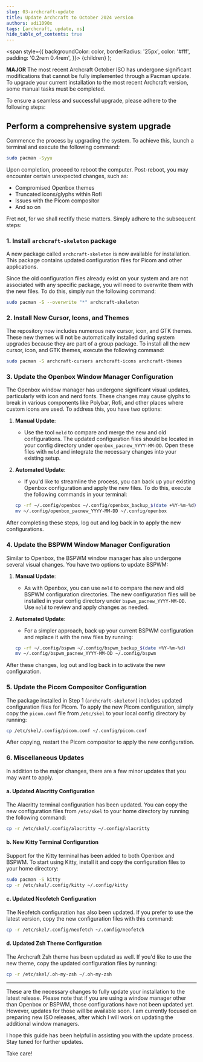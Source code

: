 ```yaml
---
slug: 03-archcraft-update
title: Update Archcraft to October 2024 version
authors: adi1090x
tags: [archcraft, update, os]
hide_table_of_contents: true
---
```


<!-- Badges -->
  <span
    style={{
      backgroundColor: color,
      borderRadius: '25px',
      color: '#fff',
      padding: '0.2rem 0.4rem',
    }}>
    {children}
  </span>
);

<Highlight color="#e06b74"><b>MAJOR</b></Highlight> The most recent Archcraft October ISO has undergone significant modifications that cannot be fully implemented through a Pacman update. To upgrade your current installation to the most recent Archcraft version, some manual tasks must be completed.

<!--truncate-->

To ensure a seamless and successful upgrade, please adhere to the following steps:

## Perform a comprehensive system upgrade

Commence the process by upgrading the system. To achieve this, launch a terminal and execute the following command:

```bash
sudo pacman -Syyu
```
Upon completion, proceed to reboot the computer. Post-reboot, you may encounter certain unexpected changes, such as:

- Compromised Openbox themes
- Truncated icons/glyphs within Rofi
- Issues with the Picom compositor
- And so on

Fret not, for we shall rectify these matters. Simply adhere to the subsequent steps:

### 1. Install `archcraft-skeleton` package
A new package called `archcraft-skeleton` is now available for installation. This package contains updated configuration files for Picom and other applications.

Since the old configuration files already exist on your system and are not associated with any specific package, you will need to overwrite them with the new files. To do this, simply run the following command:
```bash
sudo pacman -S --overwrite "*" archcraft-skeleton
```

### 2. Install New Cursor, Icons, and Themes
The repository now includes numerous new cursor, icon, and GTK themes. These new themes will not be automatically installed during system upgrades because they are part of a group package. To install all the new cursor, icon, and GTK themes, execute the following command:
```bash
sudo pacman -S archcraft-cursors archcraft-icons archcraft-themes
```

### 3. Update the Openbox Window Manager Configuration

The Openbox window manager has undergone significant visual updates, particularly with icon and nerd fonts. These changes may cause glyphs to break in various components like Polybar, Rofi, and other places where custom icons are used. To address this, you have two options:

1. **Manual Update**:
   - Use the tool `meld` to compare and merge the new and old configurations. The updated configuration files should be located in your config directory under `openbox_pacnew_YYYY-MM-DD`. Open these files with `meld` and integrate the necessary changes into your existing setup.

2. **Automated Update**:
   - If you'd like to streamline the process, you can back up your existing Openbox configuration and apply the new files. To do this, execute the following commands in your terminal:

   ```bash
   cp -rf ~/.config/openbox ~/.config/openbox_backup_$(date +%Y-%m-%d)
   mv ~/.config/openbox_pacnew_YYYY-MM-DD ~/.config/openbox
   ```

After completing these steps, log out and log back in to apply the new configurations.

### 4. Update the BSPWM Window Manager Configuration

Similar to Openbox, the BSPWM window manager has also undergone several visual changes. You have two options to update BSPWM:

1. **Manual Update**:
   - As with Openbox, you can use `meld` to compare the new and old BSPWM configuration directories. The new configuration files will be installed in your config directory under `bspwm_pacnew_YYYY-MM-DD`. Use `meld` to review and apply changes as needed.

2. **Automated Update**:
   - For a simpler approach, back up your current BSPWM configuration and replace it with the new files by running:

   ```bash
   cp -rf ~/.config/bspwm ~/.config/bspwm_backup_$(date +%Y-%m-%d)
   mv ~/.config/bspwm_pacnew_YYYY-MM-DD ~/.config/bspwm
   ```

After these changes, log out and log back in to activate the new configuration.

### 5. Update the Picom Compositor Configuration

The package installed in Step 1 (`archcraft-skeleton`) includes updated configuration files for Picom. To apply the new Picom configuration, simply copy the `picom.conf` file from `/etc/skel` to your local config directory by running:

```bash
cp /etc/skel/.config/picom.conf ~/.config/picom.conf
```

After copying, restart the Picom compositor to apply the new configuration.

### 6. Miscellaneous Updates

In addition to the major changes, there are a few minor updates that you may want to apply.

#### a. Updated Alacritty Configuration
The Alacritty terminal configuration has been updated. You can copy the new configuration files from `/etc/skel` to your home directory by running the following command:

```bash
cp -r /etc/skel/.config/alacritty ~/.config/alacritty
```

#### b. New Kitty Terminal Configuration
Support for the Kitty terminal has been added to both Openbox and BSPWM. To start using Kitty, install it and copy the configuration files to your home directory:

```bash
sudo pacman -S kitty
cp -r /etc/skel/.config/kitty ~/.config/kitty
```

#### c. Updated Neofetch Configuration
The Neofetch configuration has also been updated. If you prefer to use the latest version, copy the new configuration files with this command:

```bash
cp -r /etc/skel/.config/neofetch ~/.config/neofetch
```

#### d. Updated Zsh Theme Configuration
The Archcraft Zsh theme has been updated as well. If you'd like to use the new theme, copy the updated configuration files by running:

```bash
cp -r /etc/skel/.oh-my-zsh ~/.oh-my-zsh
```
___

These are the necessary changes to fully update your installation to the latest release. Please note that if you are using a window manager other than Openbox or BSPWM, those configurations have not been updated yet. However, updates for those will be available soon. I am currently focused on preparing new ISO releases, after which I will work on updating the additional window managers.

I hope this guide has been helpful in assisting you with the update process. Stay tuned for further updates.

Take care!
